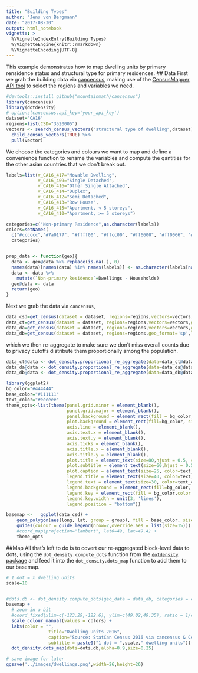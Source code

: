 ```yaml
---
title: "Building Types"
author: "Jens von Bergmann"
date: "2017-08-30"
output: html_notebook
vignette: >
  %\VignetteIndexEntry{Building Types}
  %\VignetteEngine{knitr::rmarkdown}
  %\VignetteEncoding{UTF-8}
---
```


This example demonstrates how to map dwelling units by primary rensidence status and structural type for primary residences.
## Data
First we grab the building data via [cancensus](https://github.com/mountainMath/cancensus), making use of the [CensusMapper API tool](https://censusmapper.ca/api/CA11) to select the regions and variables we need.
```r
#devtools::install_github("mountainmath/cancensus")
library(cancensus)
library(dotdensity)
# options(cancensus.api_key='your_api_key')
dataset='CA16'
regions=list(CSD="3520005")
vectors <- search_census_vectors("structural type of dwelling",dataset) %>%
  child_census_vectors(TRUE) %>%  
  pull(vector)
```

We choose the categories and colours we want to map and define a convenience function to rename the variables and compute the qantities for the other asian countries that we don't break out.
```r

labels=list(v_CA16_417="Movable Dwelling",                                  
            v_CA16_409="Single Detached",
            v_CA16_416="Other Single Attached",
            v_CA16_414="Duplex",
            v_CA16_412="Semi Detached",
            v_CA16_413="Row House",
            v_CA16_415="Apartment, < 5 storeys",
            v_CA16_410="Apartment, >= 5 storeys")

categories=c("Non-primary Residence",as.character(labels))
colors=setNames(
  c("#cccccc","#7a0177", "#ffff00", "#ffcc00", "#ff6600", "#ff0066", "#ff00ff", "#4dff4a", "#00ffff"),
  categories)


prep_data <- function(geo){
  data <- geo@data %>% replace(is.na(.), 0)
  names(data)[names(data) %in% names(labels)] <- as.character(labels[names(data)[names(data) %in% names(labels)]])
  data <- data %>% 
    mutate(`Non-primary Residence`=Dwellings - Households)
  geo@data <- data
  return(geo)
}
```


Next we grab the data via `cancensus`,
```r
data_csd=get_census(dataset = dataset, regions=regions,vectors=vectors,geo_format='sp',labels='short',level='CSD') %>% prep_data
data_ct=get_census(dataset = dataset, regions=regions,vectors=vectors,geo_format='sp',labels='short',level='CT') %>% prep_data
data_da=get_census(dataset = dataset, regions=regions,vectors=vectors,geo_format='sp',labels='short',level='DA') %>% prep_data
data_db=get_census(dataset = dataset, regions=regions,geo_format='sp',labels='short',level='DB')
```

which we then re-aggregate to make sure we don't miss overall counts due to privacy cutoffs distribute them
proportionally among the population.
```r
data_ct@data <- dot_density.proportional_re_aggregate(data=data_ct@data,parent_data=data_csd@data,geo_match=setNames("GeoUID","CSD_UID"),categories=categories,base="Dwellings")
data_da@data <- dot_density.proportional_re_aggregate(data=data_da@data,parent_data=data_ct@data,geo_match=setNames("GeoUID","CT_UID"),categories=categories,base="Dwellings")
data_db@data <- dot_density.proportional_re_aggregate(data=data_db@data,parent_data=data_da@data,geo_match=setNames("GeoUID","DA_UID"),categories=categories,base="Dwellings")
```


```r
library(ggplot2)
bg_color="#444444"
base_color="#111111"
text_color="#eeeeee"
theme_opts<-list(theme(panel.grid.minor = element_blank(),
                       panel.grid.major = element_blank(),
                       panel.background = element_rect(fill = bg_color, colour = NA),
                       plot.background = element_rect(fill=bg_color, size=1,linetype="solid",color=text_color),
                       axis.line = element_blank(),
                       axis.text.x = element_blank(),
                       axis.text.y = element_blank(),
                       axis.ticks = element_blank(),
                       axis.title.x = element_blank(),
                       axis.title.y = element_blank(),
                       plot.title = element_text(size=80,hjust = 0.5, color=text_color),
                       plot.subtitle = element_text(size=60,hjust = 0.5, color=text_color),
                       plot.caption = element_text(size=25, color=text_color),
                       legend.title = element_text(size=40, color=text_color),
                       legend.text = element_text(size=30, color=text_color),
                       legend.background = element_rect(fill=bg_color, size=1,linetype="solid",color=bg_color),
                       legend.key = element_rect(fill = bg_color,color = bg_color),
                       legend.key.width = unit(3, 'lines'),
                       legend.position = "bottom"))

basemap <-   ggplot(data_csd) +
    geom_polygon(aes(long, lat, group = group), fill = base_color, size=0.1, color = 'grey') +
    guides(colour = guide_legend(nrow=2,override.aes = list(size=15))) +
    #coord_map(projection="lambert", lat0=49, lat=49.4) +
    theme_opts

```


##Map
All that's left to do is to covert our re-aggregated block-level data to dots, using the `dot_density.compute_dots`
function from the [`dotdensity` package]() and feed it into the `dot_density.dots_map` function to add them to
our basemap.
```r
# 1 dot = x dwelling units
scale=10


#dots.db <- dot_density.compute_dots(geo_data = data_db, categories = categories, scale=scale)
basemap +
  # zoom in a bit
  #coord_fixed(xlim=c(-123.29,-122.6), ylim=c(49.02,49.35), ratio = 1/cos(49.2/180*pi)) +
  scale_colour_manual(values = colors) +
  labs(color = "",
                title="Dwelling Units 2016",
                caption="Source: StatCan Census 2016 via cancensus & CensusMapper.ca",
                subtitle = paste0("1 dot = ",scale," dwelling units")) + 
  dot_density.dots_map(dots=dots.db,alpha=0.9,size=0.25)

# save image for later
ggsave('../images/dwellings.png',width=26,height=26)
```

